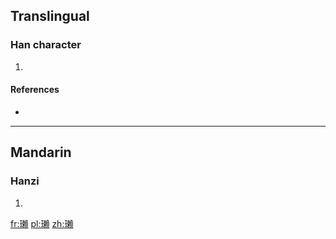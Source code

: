 ==Translingual==

===Han character===
{{Han char|rn=96|rad=玉|as=16|sn=20|four=|canj=一土木中金 (MGDLC)}}

# {{defn|Han|sort=玉16}}

====References====
* {{Han ref|kx=0745.100|dkj=21339|dj=1153.210|hdz=21145.140|uh=74CE|ud=29902}}

----

==Mandarin==

===Hanzi===
{{cmn-hanzi|pin=[[là]] ([[la4]])|wg=la<sup>4</sup>}}

# {{defn|lang=cmn|sort=玉16}}

[[fr:瓎]]
[[pl:瓎]]
[[zh:瓎]]